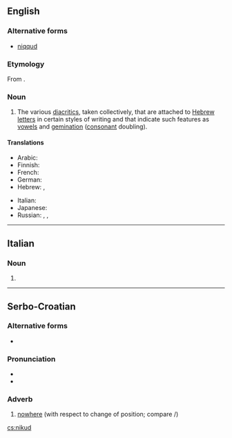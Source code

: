 ==English==
{{Template:table-of-niqqud}}

===Alternative forms===
* [[niqqud]]

===Etymology===
From {{etyl|he|en}} {{term|ניקוד|נִקּוּד|dotting, endotment|tr=niqqúd|lang=he}}.

===Noun===
{{en-noun|-}}

# The various [[diacritic]]s, taken collectively, that are attached to [[Hebrew]] [[letters]] in certain styles of writing and that indicate such features as [[vowel]]s and [[gemination]] ([[consonant]] doubling).

====Translations====
{{trans-top|diacritics that are attached to Hebrew letters}}
* Arabic: {{t|ar|نيقود|m|tr=nīqūd, niqud|sc=Arab}}
* Finnish: {{t+|fi|nikkud}}
* French: {{t|fr|nikkudot|m}}
* German: {{t|de|Nikud|n}}
* Hebrew: {{t+|he|ניקוד|m|tr=nikud|alt=נִקּוּד / ניקוד|sc=Hebr}}, {{t|he|נְקֻדּוֹת|tr=nekudot|sc=Hebr}}
{{trans-mid}}
* Italian: {{t|it|nikud|m}}
* Japanese: {{t|ja|ニクダー|tr=nikudā|sc=Jpan}}
* Russian: {{t|ru|никуд|m|tr=nikúd|sc=Cyrl}}, {{t|ru|некудот|m|tr=nekudót|sc=Cyrl}}, {{t+|ru|огласовка|f|tr=oglasóvka|sc=Cyrl}} {{qualifier|в иври́те, в и́дише}}
{{trans-bottom}}

----

==Italian==

===Noun===
{{head|it|noun|m|invariant}}

# {{l|en|nikud}}
----

==Serbo-Croatian==

===Alternative forms===
* {{l|sh|nȉkuda}}

===Pronunciation===
* {{IPA|/nîkud/|lang=sh}}
* {{hyphenation|ni|kud|lang=sh}}

===Adverb===
{{sh-adverb|head=nȉkud|r|никуд|ни̏куд}}

# [[nowhere]] (with respect to change of position; compare {{m|sh|nȉgdje}}/{{m|sh|nȉgde}})

[[cs:nikud]]